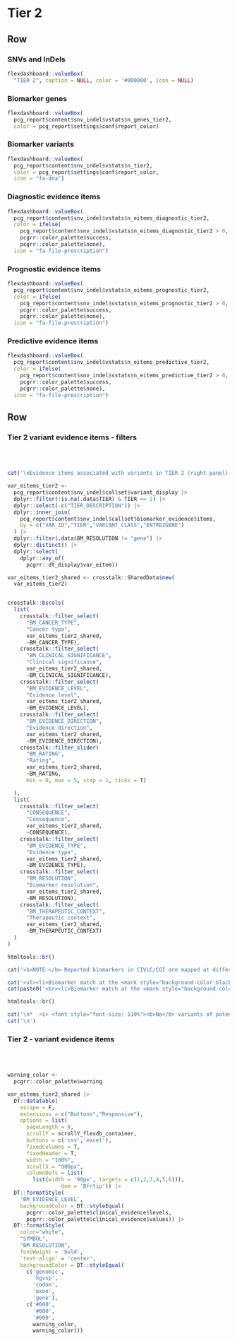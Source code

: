 
Tier 2 {data-navmenu="SNVs and InDels"}
================================================================== 

Row
-------------------------------------

### SNVs and InDels

```r
flexdashboard::valueBox(
  "TIER 2", caption = NULL, color = '#000000', icon = NULL)
```

### Biomarker genes

```r
flexdashboard::valueBox(
  pcg_report$content$snv_indel$vstats$n_genes_tier2, 
  color = pcg_report$settings$conf$report_color)

```

### Biomarker variants

```r
flexdashboard::valueBox(
  pcg_report$content$snv_indel$vstats$n_tier2, 
  color = pcg_report$settings$conf$report_color,
  icon = "fa-dna")
```



### Diagnostic evidence items

```r
flexdashboard::valueBox(
  pcg_report$content$snv_indel$vstats$n_eitems_diagnostic_tier2, 
  color = ifelse(
    pcg_report$content$snv_indel$vstats$n_eitems_diagnostic_tier2 > 0,
    pcgrr::color_palette$success,
    pcgrr::color_palette$none), 
  icon = "fa-file-prescription")
```

### Prognostic evidence items

```r
flexdashboard::valueBox(
  pcg_report$content$snv_indel$vstats$n_eitems_prognostic_tier2, 
  color = ifelse(
    pcg_report$content$snv_indel$vstats$n_eitems_prognostic_tier2 > 0,
    pcgrr::color_palette$success,
    pcgrr::color_palette$none), 
  icon = "fa-file-prescription")
```

### Predictive evidence items

```r
flexdashboard::valueBox(
  pcg_report$content$snv_indel$vstats$n_eitems_predictive_tier2, 
  color = ifelse(
    pcg_report$content$snv_indel$vstats$n_eitems_predictive_tier2 > 0,
    pcgrr::color_palette$success,
    pcgrr::color_palette$none), 
  icon = "fa-file-prescription")
```

Row
-----------------------------------------------------

### Tier 2 variant evidence items - filters {data-padding=15 data-width=300}

<br><br>

```r

cat('\nEvidence items associated with variants in TIER 2 (right panel) can be interactively explored according to various criteria\n:')

var_eitems_tier2 <- 
  pcg_report$content$snv_indel$callset$variant_display |>
  dplyr::filter(!is.na(.data$TIER) & TIER == 2) |>
  dplyr::select(-c("TIER_DESCRIPTION")) |>
  dplyr::inner_join(
    pcg_report$content$snv_indel$callset$biomarker_evidence$items,
    by = c("VAR_ID","TIER","VARIANT_CLASS","ENTREZGENE")
  ) |>
  dplyr::filter(.data$BM_RESOLUTION != "gene") |>
  dplyr::distinct() |>
  dplyr::select(
    dplyr::any_of(
      pcgrr::dt_display$var_eitem))

var_eitems_tier2_shared <- crosstalk::SharedData$new(
  var_eitems_tier2)


crosstalk::bscols(
  list(
    crosstalk::filter_select(
      "BM_CANCER_TYPE", 
      "Cancer type", 
      var_eitems_tier2_shared, 
      ~BM_CANCER_TYPE),
    crosstalk::filter_select(
      "BM_CLINICAL_SIGNIFICANCE", 
      "Clinical significance", 
      var_eitems_tier2_shared, 
      ~BM_CLINICAL_SIGNIFICANCE),
    crosstalk::filter_select(
      "BM_EVIDENCE_LEVEL", 
      "Evidence level", 
      var_eitems_tier2_shared, 
      ~BM_EVIDENCE_LEVEL),
    crosstalk::filter_select(
      "BM_EVIDENCE_DIRECTION", 
      "Evidence direction", 
      var_eitems_tier2_shared, 
      ~BM_EVIDENCE_DIRECTION),
    crosstalk::filter_slider(
      "BM_RATING", 
      "Rating", 
      var_eitems_tier2_shared, 
      ~BM_RATING, 
      min = 0, max = 5, step = 1, ticks = T)

  ),
  list(
    crosstalk::filter_select(
      "CONSEQUENCE", 
      "Consequence", 
      var_eitems_tier2_shared, 
      ~CONSEQUENCE),
    crosstalk::filter_select(
      "BM_EVIDENCE_TYPE", 
      "Evidence type", 
      var_eitems_tier2_shared, 
      ~BM_EVIDENCE_TYPE),
    crosstalk::filter_select(
      "BM_RESOLUTION", 
      "Biomarker resolution", 
      var_eitems_tier2_shared, 
      ~BM_RESOLUTION),
    crosstalk::filter_select(
      "BM_THERAPEUTIC_CONTEXT", 
      "Therapeutic context", 
      var_eitems_tier2_shared, 
      ~BM_THERAPEUTIC_CONTEXT)
  )
)

htmltools::br()
```


```r

cat('<b>NOTE:</b> Reported biomarkers in CIViC/CGI are mapped at different resolutions (i.e. filter <b>Biomarker resolution</b>). The accuracy of a match between variants in the tumor sample and the reported biomarkers will vary accordingly (highlighted by gene symbols with different color backgrounds):\n\n')

cat('<ul><li>Biomarker match at the <mark style="background-color:black; font-weight:bold; color:white">genomic, amino acid or codon level</mark></li>')
cat(paste0('<br><li>Biomarker match at the <mark style="background-color:', pcgrr::color_palette$warning,'; color:white; font-weight:bold">exon/gene level</mark></li></ul>\n'))

htmltools::br()

```


```r
cat('\n*  <i> <font style="font-size: 110%"><b>No</b> variants of potential clinical significance found.</font></i>', sep = '\n')
cat('\n')
```


### Tier 2  - variant evidence items {data-padding=15}

<br><br>

```r

warning_color <- 
  pcgrr::color_palette$warning

var_eitems_tier2_shared |>
  DT::datatable(
    escape = F, 
    extensions = c("Buttons","Responsive"), 
    options = list(
      pageLength = 8, 
      scrollY = scrollY_flexdb_container, 
      buttons = c('csv','excel'), 
      fixedColumns = T,
      fixedHeader = T,
      width = "100%",
      scrollX = "900px",
      columnDefs = list(
        list(width = '90px', targets = c(1,2,3,4,5,6))),
                 dom = 'Bfrtip')) |>
  DT::formatStyle(
    'BM_EVIDENCE_LEVEL', 
    backgroundColor = DT::styleEqual(
      pcgrr::color_palette$clinical_evidence$levels,
      pcgrr::color_palette$clinical_evidence$values)) |>
  DT::formatStyle(
    color="white", 
    "SYMBOL", 
    "BM_RESOLUTION", 
    fontWeight = 'bold', 
    `text-align` = 'center',
    backgroundColor = DT::styleEqual(
      c('genomic',
        'hgvsp',
        'codon',
        'exon',
        'gene'), 
      c('#000',
        '#000',
        '#000',
        warning_color, 
        warning_color)))
```

